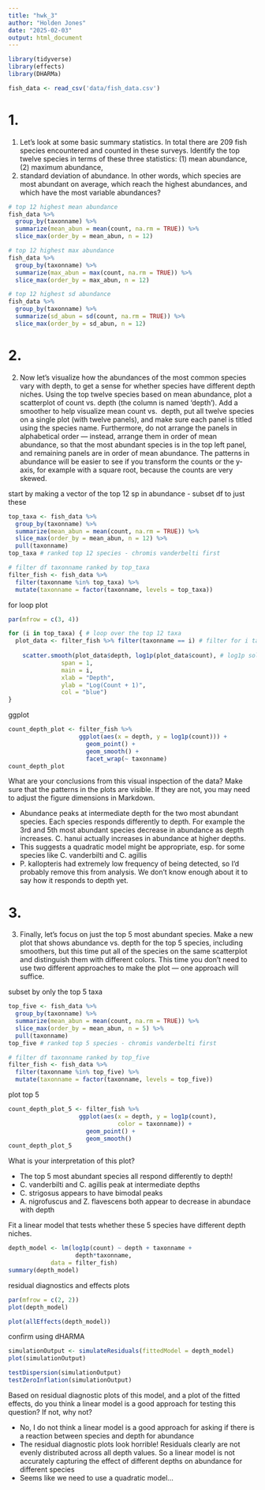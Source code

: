 ```yaml
---
title: "hwk_3"
author: "Holden Jones"
date: "2025-02-03"
output: html_document
---
```


```r
library(tidyverse)
library(effects)
library(DHARMa)

fish_data <- read_csv('data/fish_data.csv')
```

# 1.
(1) Let’s look at some basic summary statistics. In total there are 209 fish 
species encountered and counted in these surveys. Identify the top twelve species 
in terms of these three statistics: (1) mean abundance, (2) maximum abundance, 
(3) standard deviation of abundance. In other words, which species are most 
abundant on average, which reach the highest abundances, and which have the most 
variable abundances?
```r
# top 12 highest mean abundance
fish_data %>%
  group_by(taxonname) %>%
  summarize(mean_abun = mean(count, na.rm = TRUE)) %>%
  slice_max(order_by = mean_abun, n = 12)

# top 12 highest max abundance
fish_data %>%
  group_by(taxonname) %>%
  summarize(max_abun = max(count, na.rm = TRUE)) %>%
  slice_max(order_by = max_abun, n = 12)

# top 12 highest sd abundance
fish_data %>%
  group_by(taxonname) %>%
  summarize(sd_abun = sd(count, na.rm = TRUE)) %>%
  slice_max(order_by = sd_abun, n = 12)
```

# 2. 
(2) Now let’s visualize how the abundances of the most common species vary with 
depth, to get a sense for whether species have different depth niches. Using the 
top twelve species based on mean abundance, plot a scatterplot of count vs. depth 
(the column is named ‘depth’). Add a smoother to help visualize mean count vs. 
depth, put all twelve species on a single plot (with twelve panels), and make 
sure each panel is titled using the species name. Furthermore, do not arrange the 
panels in alphabetical order — instead, arrange them in order of mean abundance, 
so that the most abundant species is in the top left panel, and remaining panels 
are in order of mean abundance. The patterns in abundance will be easier to see 
if you transform the counts or the y-axis, for example with a square root, 
because the counts are very skewed.

start by making a vector of the top 12 sp in abundance - subset df to just these
```r
top_taxa <- fish_data %>%
  group_by(taxonname) %>%
  summarize(mean_abun = mean(count, na.rm = TRUE)) %>%
  slice_max(order_by = mean_abun, n = 12) %>%
  pull(taxonname)
top_taxa # ranked top 12 species - chromis vanderbelti first

# filter df taxonname ranked by top_taxa
filter_fish <- fish_data %>%
  filter(taxonname %in% top_taxa) %>%
  mutate(taxonname = factor(taxonname, levels = top_taxa))
```

for loop plot
```r
par(mfrow = c(3, 4))  

for (i in top_taxa) { # loop over the top 12 taxa
  plot_data <- filter_fish %>% filter(taxonname == i) # filter for i taxa
  
    scatter.smooth(plot_data$depth, log1p(plot_data$count), # log1p solved 0 problem
               span = 1,  
               main = i, 
               xlab = "Depth", 
               ylab = "Log(Count + 1)", 
               col = "blue")
}
```

ggplot
```r
count_depth_plot <- filter_fish %>%
                    ggplot(aes(x = depth, y = log1p(count))) +
                      geom_point() +
                      geom_smooth() +
                      facet_wrap(~ taxonname)
count_depth_plot
```

What are your conclusions from this visual inspection of the data? Make sure that 
the patterns in the plots are visible. If they are not, you may need to adjust 
the figure dimensions in Markdown.

- Abundance peaks at intermediate depth for the two most abundant species. Each
  species responds differently to depth. For example the 3rd and 5th most 
  abundant species decrease in abundance as depth increases. C. hanui actually 
  increases in abundance at higher depths.
- This suggests a quadratic model might be appropriate, esp. for some species
  like C. vanderbilti and C. agillis
- P. kallopteris had extremely low frequency of being detected, so I'd probably
  remove this from analysis. We don't know enough about it to say how it 
  responds to depth yet.

# 3.
(3) Finally, let’s focus on just the top 5 most abundant species. Make a new plot 
that shows abundance vs. depth for the top 5 species, including smoothers, but 
this time put all of the species on the same scatterplot and distinguish them 
with different colors. This time you don’t need to use two different approaches 
to make the plot — one approach will suffice.

subset by only the top 5 taxa
```r
top_five <- fish_data %>%
  group_by(taxonname) %>%
  summarize(mean_abun = mean(count, na.rm = TRUE)) %>%
  slice_max(order_by = mean_abun, n = 5) %>%
  pull(taxonname)
top_five # ranked top 5 species - chromis vanderbelti first

# filter df taxonname ranked by top_five
filter_fish <- fish_data %>%
  filter(taxonname %in% top_five) %>%
  mutate(taxonname = factor(taxonname, levels = top_five))
```

plot top 5
```r
count_depth_plot_5 <- filter_fish %>%
                    ggplot(aes(x = depth, y = log1p(count),
                               color = taxonname)) +
                      geom_point() +
                      geom_smooth()
count_depth_plot_5
```

What is your interpretation of this plot?

- The top 5 most abundant species all respond differently to depth!
- C. vanderbilti and C. agillis peak at intermediate depths
- C. strigosus appears to have bimodal peaks
- A. nigrofuscus and Z. flavescens both appear to decrease in abundace with depth

Fit a linear model that tests whether these 5 species have different depth niches. 
```r
depth_model <- lm(log1p(count) ~ depth + taxonname + 
                   depth*taxonname, 
            data = filter_fish)
summary(depth_model)
```

residual diagnostics and effects plots
```r
par(mfrow = c(2, 2))
plot(depth_model)

plot(allEffects(depth_model))
```

confirm using dHARMA
```r
simulationOutput <- simulateResiduals(fittedModel = depth_model)
plot(simulationOutput)

testDispersion(simulationOutput)
testZeroInflation(simulationOutput)
```

Based on residual diagnostic plots of this model, and a plot of the fitted 
effects, do you think a linear model is a good approach for testing this question? 
If not, why not?

- No, I do not think a linear model is a good approach for asking if there is a
  reaction between species and depth for abundance
- The residual diagnostic plots look horrible! Residuals clearly are not evenly
  distributed across all depth values. So a linear model is not accurately 
  capturing the effect of different depths on abundance for different species
- Seems like we need to use a quadratic model...
